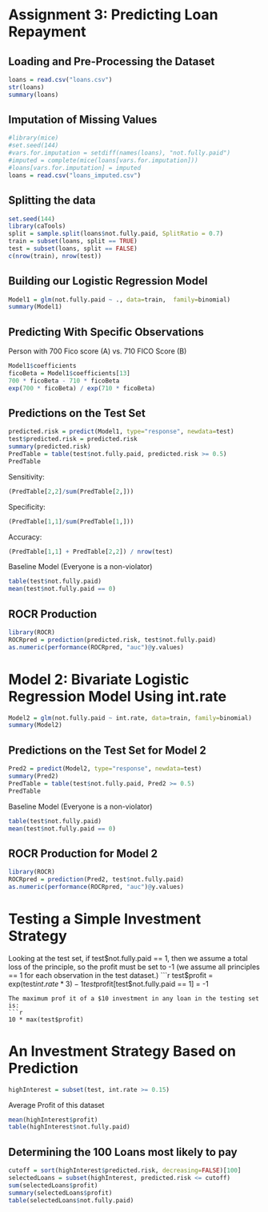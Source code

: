 Assignment 3: Predicting Loan Repayment
========================================================
Loading and Pre-Processing the Dataset
-------------------------------------------------------
```r
loans = read.csv("loans.csv")
str(loans)
summary(loans)
```
Imputation of Missing Values
-----------------------------------------------------
```r
#library(mice)
#set.seed(144)
#vars.for.imputation = setdiff(names(loans), "not.fully.paid")
#imputed = complete(mice(loans[vars.for.imputation]))
#loans[vars.for.imputation] = imputed
loans = read.csv("loans_imputed.csv")
```
Splitting the data
------------------------------------------------------
```r
set.seed(144)
library(caTools)
split = sample.split(loans$not.fully.paid, SplitRatio = 0.7)
train = subset(loans, split == TRUE)
test = subset(loans, split == FALSE)
c(nrow(train), nrow(test))
```

Building our Logistic Regression Model
-----------------------------------------------------
```r
Model1 = glm(not.fully.paid ~ ., data=train,  family=binomial)
summary(Model1)
```
Predicting With Specific Observations
---------------------------------------------
Person with 700 Fico score (A) vs. 710 FICO Score (B)
```r
Model1$coefficients
ficoBeta = Model1$coefficients[13]
700 * ficoBeta - 710 * ficoBeta
exp(700 * ficoBeta) / exp(710 * ficoBeta)
```
Predictions on the Test Set
-----------------------------------------------------
```r
predicted.risk = predict(Model1, type="response", newdata=test)
test$predicted.risk = predicted.risk
summary(predicted.risk)
PredTable = table(test$not.fully.paid, predicted.risk >= 0.5)
PredTable
```
Sensitivity:
```r
(PredTable[2,2]/sum(PredTable[2,]))
```
Specificity:
```r
(PredTable[1,1]/sum(PredTable[1,]))
```
Accuracy:
```r
(PredTable[1,1] + PredTable[2,2]) / nrow(test)
```
Baseline Model (Everyone is a non-violator)
```r
table(test$not.fully.paid)
mean(test$not.fully.paid == 0)
```
ROCR Production
------------------------------------------------------
```r
library(ROCR)
ROCRpred = prediction(predicted.risk, test$not.fully.paid)
as.numeric(performance(ROCRpred, "auc")@y.values)
```
Model 2: Bivariate Logistic Regression Model Using int.rate
========================================================
```r
Model2 = glm(not.fully.paid ~ int.rate, data=train, family=binomial)
summary(Model2)
```
Predictions on the Test Set for Model 2
-----------------------------------------------------
```r
Pred2 = predict(Model2, type="response", newdata=test)
summary(Pred2)
PredTable = table(test$not.fully.paid, Pred2 >= 0.5)
PredTable
```
Baseline Model (Everyone is a non-violator)
```r
table(test$not.fully.paid)
mean(test$not.fully.paid == 0)
```
ROCR Production for Model 2
------------------------------------------------------
```r
library(ROCR)
ROCRpred = prediction(Pred2, test$not.fully.paid)
as.numeric(performance(ROCRpred, "auc")@y.values)
```
Testing a Simple Investment Strategy
========================================================
Looking at the test set, if test$not.fully.paid == 1, then we assume a total loss of the principle, so the profit must be set to -1 (we assume all principles == 1 for each observation in the test dataset.)
```r
test$profit = exp(test$int.rate*3) - 1
test$profit[test$not.fully.paid == 1] = -1
```
The maximum prof it of a $10 investment in any loan in the testing set is:
```r
10 * max(test$profit)
```
An Investment Strategy Based on Prediction
========================================================
```r
highInterest = subset(test, int.rate >= 0.15)
```
Average Profit of this dataset
```r
mean(highInterest$profit)
table(highInterest$not.fully.paid)
```
Determining the 100 Loans most likely to pay
---------------------------------------------------------
```r
cutoff = sort(highInterest$predicted.risk, decreasing=FALSE)[100]
selectedLoans = subset(highInterest, predicted.risk <= cutoff)
sum(selectedLoans$profit)
summary(selectedLoans$profit)
table(selectedLoans$not.fully.paid)
```

